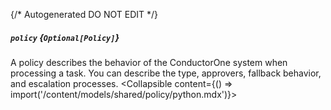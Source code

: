 {/* Autogenerated DO NOT EDIT  */}

##### `policy` *{`Optional[Policy]`}*
A policy describes the behavior of the ConductorOne system when processing a task. You can describe the type, approvers, fallback behavior, and escalation processes.
<Collapsible content={() => import('/content/models/shared/policy/python.mdx')}>
</Collapsible>

